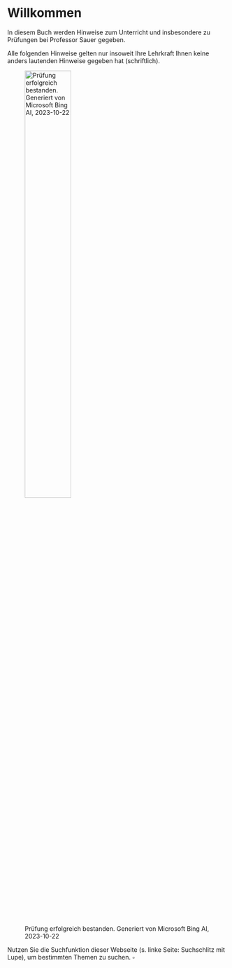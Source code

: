 # Willkommen

In diesem Buch werden Hinweise zum Unterricht und insbesondere zu Prüfungen bei Professor Sauer gegeben.


Alle folgenden Hinweise gelten nur insoweit Ihre Lehrkraft Ihnen keine anders lautenden Hinweise gegeben hat (schriftlich).


![Prüfung erfolgreich bestanden. Generiert von Microsoft Bing AI, 2023-10-22](img/thesis-artwork.png){width=50% fig-align="center"}



:::{.callout-tip}
Nutzen Sie die Suchfunktion dieser Webseite (s. linke Seite: Suchschlitz mit Lupe), 
um bestimmten Themen zu suchen. $\square$
:::

